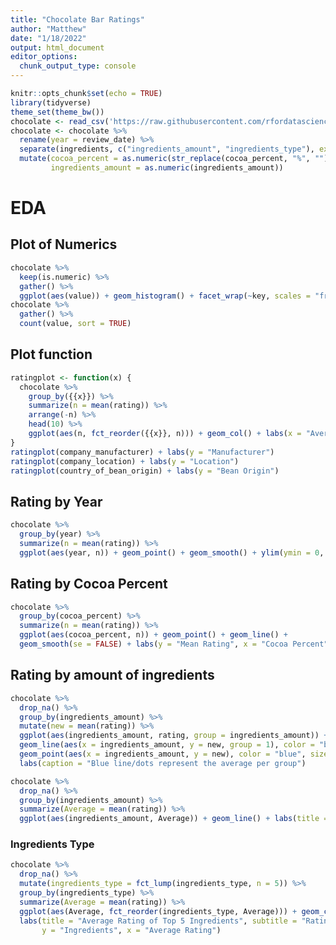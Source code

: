 ```yaml
---
title: "Chocolate Bar Ratings"
author: "Matthew"
date: "1/18/2022"
output: html_document
editor_options: 
  chunk_output_type: console
---
```


```r
knitr::opts_chunk$set(echo = TRUE)
library(tidyverse)
theme_set(theme_bw())
chocolate <- read_csv('https://raw.githubusercontent.com/rfordatascience/tidytuesday/master/data/2022/2022-01-18/chocolate.csv')
chocolate <- chocolate %>%
  rename(year = review_date) %>%
  separate(ingredients, c("ingredients_amount", "ingredients_type"), extra = "merge") %>%
  mutate(cocoa_percent = as.numeric(str_replace(cocoa_percent, "%", "")),
         ingredients_amount = as.numeric(ingredients_amount))
```

# EDA

## Plot of Numerics
```r
chocolate %>%
  keep(is.numeric) %>%
  gather() %>%
  ggplot(aes(value)) + geom_histogram() + facet_wrap(~key, scales = "free")
chocolate %>%
  gather() %>%
  count(value, sort = TRUE)
```

## Plot function
```r
ratingplot <- function(x) {
  chocolate %>%
    group_by({{x}}) %>%
    summarize(n = mean(rating)) %>%
    arrange(-n) %>%
    head(10) %>%
    ggplot(aes(n, fct_reorder({{x}}, n))) + geom_col() + labs(x = "Average Rating")
}
ratingplot(company_manufacturer) + labs(y = "Manufacturer")
ratingplot(company_location) + labs(y = "Location")
ratingplot(country_of_bean_origin) + labs(y = "Bean Origin")
```


## Rating by Year
```r
chocolate %>%
  group_by(year) %>%
  summarize(n = mean(rating)) %>%
  ggplot(aes(year, n)) + geom_point() + geom_smooth() + ylim(ymin = 0, ymax = 5)
```


## Rating by Cocoa Percent
```r
chocolate %>%
  group_by(cocoa_percent) %>%
  summarize(n = mean(rating)) %>%
  ggplot(aes(cocoa_percent, n)) + geom_point() + geom_line() + 
  geom_smooth(se = FALSE) + labs(y = "Mean Rating", x = "Cocoa Percent")
```


## Rating by amount of ingredients
```r
chocolate %>%
  drop_na() %>%
  group_by(ingredients_amount) %>%
  mutate(new = mean(rating)) %>%
  ggplot(aes(ingredients_amount, rating, group = ingredients_amount)) + geom_boxplot() + 
  geom_line(aes(x = ingredients_amount, y = new, group = 1), color = "blue") +
  geom_point(aes(x = ingredients_amount, y = new), color = "blue", size = 2) +
  labs(caption = "Blue line/dots represent the average per group")

chocolate %>%
  drop_na() %>%
  group_by(ingredients_amount) %>%
  summarize(Average = mean(rating)) %>%
  ggplot(aes(ingredients_amount, Average)) + geom_line() + labs(title = "Zoomed in")

```



### Ingredients Type
```r
chocolate %>%
  drop_na() %>%
  mutate(ingredients_type = fct_lump(ingredients_type, n = 5)) %>%
  group_by(ingredients_type) %>%
  summarize(Average = mean(rating)) %>%
  ggplot(aes(Average, fct_reorder(ingredients_type, Average))) + geom_col() + 
  labs(title = "Average Rating of Top 5 Ingredients", subtitle = "Ratings not in top 5 are collapsed as Other", 
       y = "Ingredients", x = "Average Rating")
```

